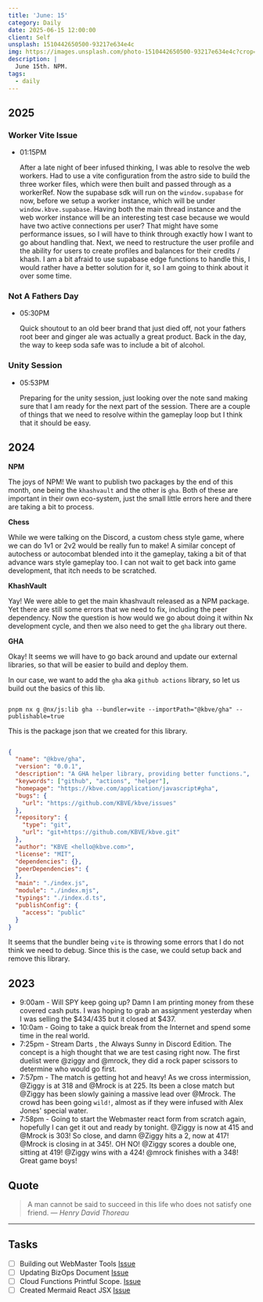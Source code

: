 ```yaml
---
title: 'June: 15'
category: Daily
date: 2025-06-15 12:00:00
client: Self
unsplash: 1510442650500-93217e634e4c
img: https://images.unsplash.com/photo-1510442650500-93217e634e4c?crop=entropy&cs=srgb&fm=jpg&ixid=MnwzNjM5Nzd8MHwxfHJhbmRvbXx8fHx8fHx8fDE2ODE3NDg2ODY&ixlib=rb-4.0.3&q=85
description: |
  June 15th. NPM.
tags:
  - daily
---
```


## 2025

### Worker Vite Issue

-   01:15PM

    After a late night of beer infused thinking, I was able to resolve the web workers.
    Had to use a vite configuration from the astro side to build the three worker files, which were then built and passed through as a workerRef.
    Now the supabase sdk will run on the `window.supabase` for now, before we setup a worker instance, which will be under `window.kbve.supabase`.
    Having both the main thread instance and the web worker instance will be an interesting test case because we would have two active connections per user?
    That might have some performance issues, so I will have to think through exactly how I want to go about handling that.
    Next, we need to restructure the user profile and the ability for users to create profiles and balances for their credits / khash.
    I am a bit afraid to use supabase edge functions to handle this, I would rather have a better solution for it, so I am going to think about it over some time.
  
### Not A Fathers Day

-   05:30PM

    Quick shoutout to an old beer brand that just died off, not your fathers root beer and ginger ale was actually a great product.
    Back in the day, the way to keep soda safe was to include a bit of alcohol. 

### Unity Session

-   05:53PM

    Preparing for the unity session, just looking over the note sand making sure that I am ready for the next part of the session.
    There are a couple of things that we need to resolve within the gameplay loop but I think that it should be easy.



## 2024

**NPM**

The joys of NPM!
We want to publish two packages by the end of this month, one being the `khashvault` and the other is `gha`.
Both of these are important in their own eco-system, just the small little errors here and there are taking a bit to process.

**Chess**

While we were talking on the Discord, a custom chess style game, where we can do 1v1 or 2v2 would be really fun to make!
A similar concept of autochess or autocombat blended into it the gameplay, taking a bit of that advance wars style gameplay too.
I can not wait to get back into game development, that itch needs to be scratched.

**KhashVault**

Yay! We were able to get the main khashvault released as a NPM package.
Yet there are still some errors that we need to fix, including the peer dependency.
Now the question is how would we go about doing it within Nx development cycle, and then we also need to get the `gha` library out there.

**GHA**

Okay! It seems we will have to go back around and update our external libraries, so that will be easier to build and deploy them.

In our case, we want to add the `gha` aka `github actions` library, so let us build out the basics of this lib.

```shell

pnpm nx g @nx/js:lib gha --bundler=vite --importPath="@kbve/gha" --publishable=true

```

This is the package json that we created for this library.

```json

{
  "name": "@kbve/gha",
  "version": "0.0.1",
  "description": "A GHA helper library, providing better functions.",
  "keywords": ["github", "actions", "helper"], 
  "homepage": "https://kbve.com/application/javascript#gha",
  "bugs": {
    "url": "https://github.com/KBVE/kbve/issues"
  },
  "repository": {
    "type": "git",
    "url": "git+https://github.com/KBVE/kbve.git"
  },
  "author": "KBVE <hello@kbve.com>",
  "license": "MIT",
  "dependencies": {},
  "peerDependencies": {
  },
  "main": "./index.js",
  "module": "./index.mjs",
  "typings": "./index.d.ts",
  "publishConfig": {
    "access": "public"
  }
}

```

It seems that the bundler being `vite` is throwing some errors that I do not think we need to debug.
Since this is the case, we could setup back and remove this library.


## 2023
- 9:00am - Will SPY keep going up? Damn I am printing money from these covered cash puts. I was hoping to grab an assignment yesterday when I was selling the $434/435 but it closed at $437.
- 10:0am - Going to take a quick break from the Internet and spend some time in the real world.
- 7:25pm - Stream Darts , the Always Sunny in Discord Edition. The concept is a high thought that we are test casing right now. The first duelist were @ziggy and @mrock, they did a rock paper scissors to determine who would go first.
- 7:57pm - The match is getting hot and heavy! As we cross intermission, @Ziggy is at 318 and @Mrock is at 225. Its been a close match but @Ziggy has been slowly gaining a massive lead over @Mrock. The crowd has been going `wild!`, almost as if they were infused with Alex Jones' special water.
- 7:58pm - Going to start the Webmaster react form from scratch again, hopefully I can get it out and ready by tonight. @Ziggy is now at 415 and @Mrock is 303! So close, and damn @Ziggy hits a 2, now at 417! @Mrock is closing in at 345!. OH NO! @Ziggy scores a double one, sitting at 419! @Ziggy wins with a 424! @mrock finishes with a 348! Great game boys!

## Quote

> A man cannot be said to succeed in this life who does not satisfy one friend.
> — <cite>Henry David Thoreau</cite>

---

## Tasks

- [ ] Building out WebMaster Tools [Issue](https://github.com/KBVE/kbve.com/issues/601)
- [ ] Updating BizOps Document [Issue](https://github.com/KBVE/kbve.com/issues/600)
- [ ] Cloud Functions Printful Scope. [Issue](https://github.com/KBVE/kbve.com/issues/602)
- [ ] Created Mermaid React JSX [Issue](https://github.com/KBVE/kbve.com/issues/599)

